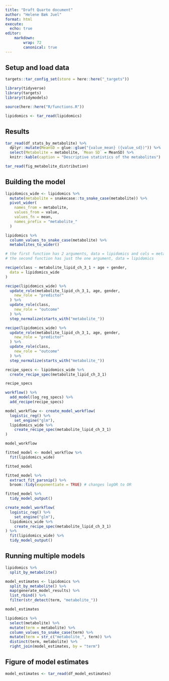 ```yaml
---
title: "Draft Quarto document"
author: "Helene Bæk Juel"
format: html
execute:
  echo: true
editor:
    markdown:
        wrap: 72
        canonical: true
---
```


## Setup and load data

```r
targets::tar_config_set(store = here::here("_targets"))

library(tidyverse)
library(targets)
library(tidymodels)

source(here::here("R/functions.R"))

lipidomics <- tar_read(lipidomics)
```

## Results

```r
tar_read(df_stats_by_metabolite) %>%
  dplyr::mutate(MeanSD = glue::glue("{value_mean} ({value_sd})")) %>%
  select(Metabolite = metabolite, `Mean SD` = MeanSD) %>%
  knitr::kable(caption = "Descriptive statistics of the metabolites")
```

```r
tar_read(fig_metabolite_distribution)
```

## Building the model

```r
lipidomics_wide <- lipidomics %>%
  mutate(metabolite = snakecase::to_snake_case(metabolite)) %>%
  pivot_wider(
    names_from = metabolite,
    values_from = value,
    values_fn = mean,
    names_prefix = "metabolite_"
  )
```

```r
lipidomics %>%
  column_values_to_snake_case(metabolite) %>%
  metabolites_to_wider()

# the first function has 2 arguments, data = lipidomics and cols = metabolite.
# the second function has just the one argument, data = lipidomics
```

```r
recipe(class ~ metabolite_lipid_ch_3_1 + age + gender,
  data = lipidomics_wide
)
```

```r
recipe(lipidomics_wide) %>%
  update_role(metabolite_lipid_ch_3_1, age, gender,
    new_role = "predictor"
  ) %>%
  update_role(class,
    new_role = "outcome"
  ) %>%
  step_normalize(starts_with("metabolite_"))
```

```r
recipe(lipidomics_wide) %>%
  update_role(metabolite_lipid_ch_3_1, age, gender,
    new_role = "predictor"
  ) %>%
  update_role(class,
    new_role = "outcome"
  ) %>%
  step_normalize(starts_with("metabolite_"))
```

```r
recipe_specs <- lipidomics_wide %>%
  create_recipe_spec(metabolite_lipid_ch_3_1)

recipe_specs
```

```r
workflow() %>%
  add_model(log_reg_specs) %>%
  add_recipe(recipe_specs)
```

```r
model_workflow <- create_model_workflow(
  logistic_reg() %>%
    set_engine("glm"),
  lipidomics_wide %>%
    create_recipe_spec(metabolite_lipid_ch_3_1)
)

model_workflow
```

```r
fitted_model <- model_workflow %>%
  fit(lipidomics_wide)

fitted_model
```

```r
fitted_model %>%
  extract_fit_parsnip() %>%
  broom::tidy(exponentiate = TRUE) # changes logOR to OR
```

```r
fitted_model %>%
  tidy_model_output()
```

```r
create_model_workflow(
  logistic_reg() %>%
    set_engine("glm"),
  lipidomics_wide %>%
    create_recipe_spec(metabolite_lipid_ch_3_1)
) %>%
  fit(lipidomics_wide) %>%
  tidy_model_output()
```

## Running multiple models

```r
lipidomics %>%
  split_by_metabolite()
```

```r
model_estimates <- lipidomics %>%
  split_by_metabolite() %>%
  map(generate_model_results) %>%
  list_rbind() %>%
  filter(str_detect(term, "metabolite_"))

model_estimates
```

```r
lipidomics %>%
  select(metabolite) %>%
  mutate(term = metabolite) %>%
  column_values_to_snake_case(term) %>%
  mutate(term = str_c("metabolite_", term)) %>%
  distinct(term, metabolite) %>%
  right_join(model_estimates, by = "term")

```

## Figure of model estimates

```r
model_estimates <- tar_read(df_model_estimates)

```
